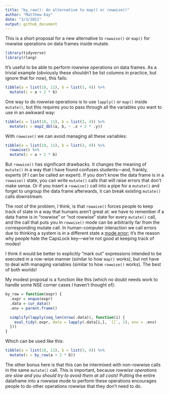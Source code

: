 ```yaml
---
title: "by_row(): An alternative to map() or rowwise()"
author: "Matthew Kay"
date: "3/3/2021"
output: github_document
---
```


This is a short proposal for a new alternative to `rowwise()` or `map()` for rowwise operations on data frames inside mutate.

```r
library(tidyverse)
library(rlang)
```

It's useful to be able to perform rowwise operations on data frames. As a trivial
example (obviously these shouldn't be list columns in practice, but ignore that for now), this fails:

```r
tibble(a = list(10, 11), b = list(3, 4)) %>%
  mutate(c = a + 2 * b)
```

One way to do rowwise operations is to use `lapply()` or `map()` inside `mutate()`, but
this requires you to pass through all the variables you want to use in an awkward way:

```r
tibble(a = list(10, 11), b = list(3, 4)) %>%
  mutate(c = map2_dbl(a, b, ~ .x + 2 * .y))
```

With `rowwise()` we can avoid managing all these variables:

```r
tibble(a = list(10, 11), b = list(3, 4)) %>%
  rowwise() %>%
  mutate(c = a + 2 * b)
```

But `rowwise()` has significant drawbacks. It changes the meaning of 
`mutate()` in a way that I have found confuses students---and, frankly, 
experts (if I can be called an expert). If you don't know the data frame 
is in a `rowwise()` state, you can write `mutate()` calls that will raise
errors that don't make sense. Or if you insert a `rowwise()` call into
a pipe for a `mutate()` and forget to ungroup the data frame afterwards,
it can break existing `mutate()` calls downstream. 

The root of the problem, I think, is that `rowwise()` forces people to keep track
of state in a way that humans aren't great at: we have to remember if a data frame
is in "rowwise" or "not rowwise" state for every `mutate()` call, and the
call that puts you in `rowwise()` mode can be arbitrarily far from the corresponding
mutate call. In human-computer interaction we
call errors due to thinking a system is in a different state a [mode error](https://en.wikipedia.org/wiki/Mode_(user_interface)#Mode_errors); it's
the reason why people hate the CapsLock key---we're not good at keeping track
of modes!

I think it would be better to explicitly "mark out" expressions intended to be
executed in a row-wise manner (similar to how `map()` works), but not have to
deal with managing variables (similar to how `rowwise()` works). The best
of both worlds!

My modest proposal is a function like this (which no doubt needs work to handle
some NSE corner cases I haven't thought of):

```r
by_row = function(expr) {
  .expr = enquo(expr)
  .data = cur_data()
  .env = parent.frame()

  simplify(lapply(seq_len(nrow(.data)), function(i) {
    eval_tidy(.expr, data = lapply(.data[i,], `[[`, 1), env = .env)
  }))
}
```

Which can be used like this:

```r
tibble(a = list(10, 11), b = list(3, 4)) %>%
  mutate(c = by_row(a + 2 * b))
```

The other bonus here is that this can be intermixed with non-rowwise calls in the
same `mutate()` call. This is important, because *rowwise operations are slow and you should
try to avoid them at all costs*! Putting the entire dataframe into a rowwise mode
to perform these operations encourages people to do other operations rowwise that
they don't need to do.
